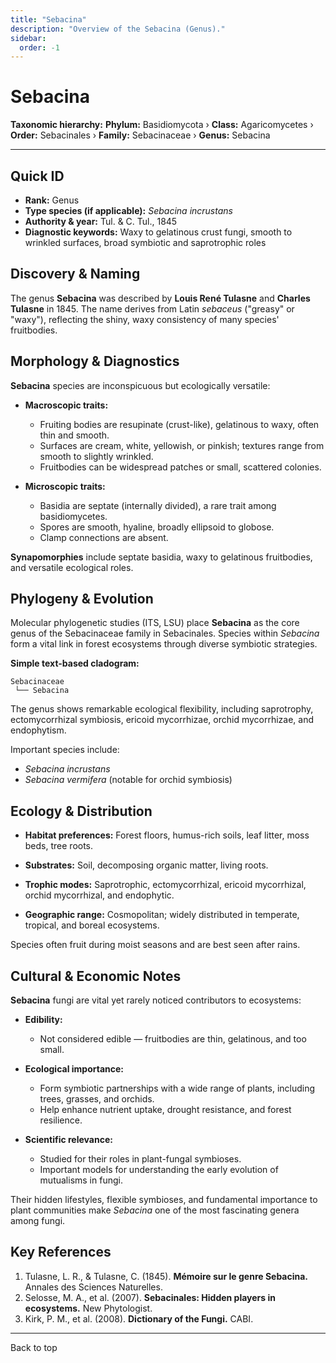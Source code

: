 ```yaml
---
title: "Sebacina"
description: "Overview of the Sebacina (Genus)."
sidebar:
  order: -1
---
```



# Sebacina <Badge variant="note" text="Genus" />

**Taxonomic hierarchy:** **Phylum:** Basidiomycota › **Class:** Agaricomycetes › **Order:** Sebacinales › **Family:** Sebacinaceae › **Genus:** Sebacina

---

## Quick ID
* **Rank:** Genus  
* **Type species (if applicable):** _Sebacina incrustans_  
* **Authority & year:** Tul. & C. Tul., 1845  
* **Diagnostic keywords:** Waxy to gelatinous crust fungi, smooth to wrinkled surfaces, broad symbiotic and saprotrophic roles  

## Discovery & Naming
The genus **Sebacina** was described by **Louis René Tulasne** and **Charles Tulasne** in 1845. The name derives from Latin _sebaceus_ ("greasy" or "waxy"), reflecting the shiny, waxy consistency of many species' fruitbodies.

## Morphology & Diagnostics
**Sebacina** species are inconspicuous but ecologically versatile:

- **Macroscopic traits:**
  - Fruiting bodies are resupinate (crust-like), gelatinous to waxy, often thin and smooth.
  - Surfaces are cream, white, yellowish, or pinkish; textures range from smooth to slightly wrinkled.
  - Fruitbodies can be widespread patches or small, scattered colonies.

- **Microscopic traits:**
  - Basidia are septate (internally divided), a rare trait among basidiomycetes.
  - Spores are smooth, hyaline, broadly ellipsoid to globose.
  - Clamp connections are absent.

**Synapomorphies** include septate basidia, waxy to gelatinous fruitbodies, and versatile ecological roles.

## Phylogeny & Evolution
Molecular phylogenetic studies (ITS, LSU) place **Sebacina** as the core genus of the Sebacinaceae family in Sebacinales. Species within _Sebacina_ form a vital link in forest ecosystems through diverse symbiotic strategies.

**Simple text-based cladogram:**
```
Sebacinaceae
 └── Sebacina
```
The genus shows remarkable ecological flexibility, including saprotrophy, ectomycorrhizal symbiosis, ericoid mycorrhizae, orchid mycorrhizae, and endophytism.

Important species include:

- _Sebacina incrustans_
- _Sebacina vermifera_ (notable for orchid symbiosis)

## Ecology & Distribution
- **Habitat preferences:** Forest floors, humus-rich soils, leaf litter, moss beds, tree roots.
- **Substrates:** Soil, decomposing organic matter, living roots.
- **Trophic modes:** Saprotrophic, ectomycorrhizal, ericoid mycorrhizal, orchid mycorrhizal, and endophytic.

- **Geographic range:** Cosmopolitan; widely distributed in temperate, tropical, and boreal ecosystems.

Species often fruit during moist seasons and are best seen after rains.

## Cultural & Economic Notes
**Sebacina** fungi are vital yet rarely noticed contributors to ecosystems:

- **Edibility:**
  - Not considered edible — fruitbodies are thin, gelatinous, and too small.

- **Ecological importance:**
  - Form symbiotic partnerships with a wide range of plants, including trees, grasses, and orchids.
  - Help enhance nutrient uptake, drought resistance, and forest resilience.

- **Scientific relevance:**
  - Studied for their roles in plant-fungal symbioses.
  - Important models for understanding the early evolution of mutualisms in fungi.

Their hidden lifestyles, flexible symbioses, and fundamental importance to plant communities make _Sebacina_ one of the most fascinating genera among fungi.

## Key References
1. Tulasne, L. R., & Tulasne, C. (1845). **Mémoire sur le genre Sebacina.** Annales des Sciences Naturelles.  
2. Selosse, M. A., et al. (2007). **Sebacinales: Hidden players in ecosystems.** New Phytologist.  
3. Kirk, P. M., et al. (2008). **Dictionary of the Fungi.** CABI.

---

<LinkButton href="#top" variant="minimal" icon="arrow-up">
  Back to top
</LinkButton>
